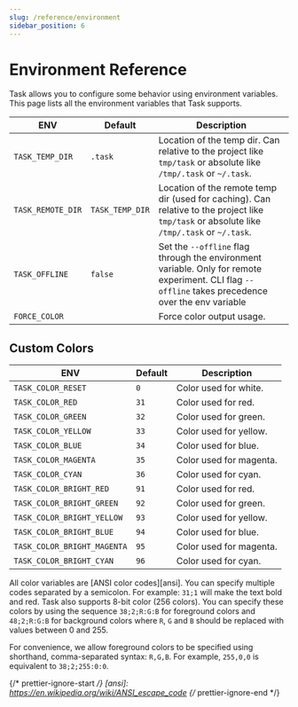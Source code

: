 ```yaml
---
slug: /reference/environment
sidebar_position: 6
---
```


# Environment Reference

Task allows you to configure some behavior using environment variables. This
page lists all the environment variables that Task supports.

| ENV               | Default         | Description                                                                                                                                        |
|-------------------|-----------------|----------------------------------------------------------------------------------------------------------------------------------------------------|
| `TASK_TEMP_DIR`   | `.task`         | Location of the temp dir. Can relative to the project like `tmp/task` or absolute like `/tmp/.task` or `~/.task`.                                  |
| `TASK_REMOTE_DIR` | `TASK_TEMP_DIR` | Location of the remote temp dir (used for caching). Can relative to the project like `tmp/task` or absolute like `/tmp/.task` or `~/.task`.        |
| `TASK_OFFLINE`    | `false`         | Set the `--offline` flag through the environment variable. Only for remote experiment. CLI flag `--offline` takes precedence over the env variable |
| `FORCE_COLOR`     |                 | Force color output usage.                                                                                                                          |

## Custom Colors

| ENV                         | Default | Description             |
|-----------------------------|---------|-------------------------|
| `TASK_COLOR_RESET`          | `0`     | Color used for white.   |
| `TASK_COLOR_RED`            | `31`    | Color used for red.     |
| `TASK_COLOR_GREEN`          | `32`    | Color used for green.   |
| `TASK_COLOR_YELLOW`         | `33`    | Color used for yellow.  |
| `TASK_COLOR_BLUE`           | `34`    | Color used for blue.    |
| `TASK_COLOR_MAGENTA`        | `35`    | Color used for magenta. |
| `TASK_COLOR_CYAN`           | `36`    | Color used for cyan.    |
| `TASK_COLOR_BRIGHT_RED`     | `91`    | Color used for red.     |
| `TASK_COLOR_BRIGHT_GREEN`   | `92`    | Color used for green.   |
| `TASK_COLOR_BRIGHT_YELLOW`  | `93`    | Color used for yellow.  |
| `TASK_COLOR_BRIGHT_BLUE`    | `94`    | Color used for blue.    |
| `TASK_COLOR_BRIGHT_MAGENTA` | `95`    | Color used for magenta. |
| `TASK_COLOR_BRIGHT_CYAN`    | `96`    | Color used for cyan.    |

All color variables are [ANSI color codes][ansi]. You can specify multiple codes
separated by a semicolon. For example: `31;1` will make the text bold and red.
Task also supports 8-bit color (256 colors). You can specify these colors by
using the sequence `38;2;R:G:B` for foreground colors and `48;2;R:G:B` for
background colors where `R`, `G` and `B` should be replaced with values between
0 and 255.

For convenience, we allow foreground colors to be specified using shorthand,
comma-separated syntax: `R,G,B`. For example, `255,0,0` is equivalent to
`38;2;255:0:0`.

{/* prettier-ignore-start */}
[ansi]: https://en.wikipedia.org/wiki/ANSI_escape_code
{/* prettier-ignore-end */}
